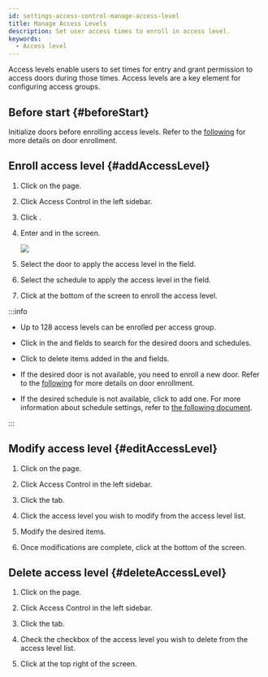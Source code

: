 ```yaml
---
id: settings-access-control-manage-access-level
title: Manage Access Levels
description: Set user access times to enroll in access level.
keywords:
  - Access level
---
```


Access levels enable users to set times for entry and grant permission to access doors during those times. Access levels are a key element for configuring access groups.

## Before start {#beforeStart}

Initialize doors before enrolling access levels. Refer to the [following](settings-door-add) for more details on door enrollment.

## Enroll access level {#addAccessLevel}

1. Click <Cmd sid='shell.header.setting' /> on the <Cmd sid='shell.header.launcher' /> page.

2. Click <Cmd>Access Control</Cmd> in the left sidebar.

3. Click <Cmd sid='button.func.addAccessLevel' product='2' />.

4. Enter <Cmd sid='common.name' product='2' /> and <Cmd sid='common.description' product='2' /> in the <Cmd sid='accessGroup.addNewAccessLevel' product='2' /> screen.

   <Image src='/img/biostarx-settings-add-access-level.png' />

5. Select the door to apply the access level in the <Cmd sid='common.door' product='2' /> field.

6. Select the schedule to apply the access level in the <Cmd sid='common.schedule' product='2' /> field.

7. Click <Cmd sid='button.apply' product='2' /> at the bottom of the screen to enroll the access level.

:::info

* Up to 128 access levels can be enrolled per access group.

* Click <IcSearch /> in the <Cmd sid='common.door' product='2' /> and <Cmd sid='common.schedule' product='2' /> fields to search for the desired doors and schedules.

* Click <IcTrash2 /> to delete items added in the <Cmd sid='common.door' product='2' /> and <Cmd sid='common.schedule' product='2' /> fields.

* If the desired door is not available, you need to enroll a new door. Refer to the [following](settings-door-add) for more details on door enrollment.

* If the desired schedule is not available, click <Cmd sid='button.plusAddSchedule' product='2' /> to add one. For more information about schedule settings, refer to [the following document](settings-schedule).

:::

## Modify access level {#editAccessLevel}

1. Click <Cmd sid='shell.header.setting' /> on the <Cmd sid='shell.header.launcher' /> page.

2. Click <Cmd>Access Control</Cmd> in the left sidebar.

3. Click the <Cmd sid='access_control.tab.access_level' product='2' /> tab.

4. Click the access level you wish to modify from the access level list.

5. Modify the desired items.

6. Once modifications are complete, click <Cmd sid='button.apply' product='2' /> at the bottom of the screen.

## Delete access level {#deleteAccessLevel}

1. Click <Cmd sid='shell.header.setting' /> on the <Cmd sid='shell.header.launcher' /> page.

2. Click <Cmd>Access Control</Cmd> in the left sidebar.

3. Click the <Cmd sid='access_control.tab.access_level' product='2' /> tab.

4. Check the checkbox of the access level you wish to delete from the access level list.

5. Click <Cmd sid='button.deleteAccessLevel' product='2' /> at the top right of the screen.
